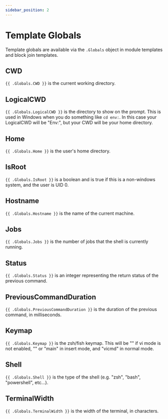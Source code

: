 ```yaml
---
sidebar_position: 2
---
```


# Template Globals

Template globals are available via the `.Globals` object in module templates and block join templates.

## CWD

`{{ .Globals.CWD }}` is the current working directory.

## LogicalCWD

`{{ .Globals.LogicalCWD }}` is the directory to show on the prompt.  This is used in Windows when you do something like `cd env:`.  In this case your LogicalCWD will be "Env:\", but your CWD will be your home directory.

## Home

`{{ .Globals.Home }}` is the user's home directory.

## IsRoot

`{{ .Globals.IsRoot }}` is a boolean and is true if this is a non-windows system, and the user is UID 0.

## Hostname

`{{ .Globals.Hostname }}` is the name of the current machine.

## Jobs

`{{ .Globals.Jobs }}` is the number of jobs that the shell is currently running.

## Status

`{{ .Globals.Status }}` is an integer representing the return status of the previous command.

## PreviousCommandDuration

`{{ .Globals.PreviousCommandDuration }}` is the duration of the previous command, in milliseconds.

## Keymap

`{{ .Globals.Keymap }}` is the zsh/fish keymap. This will be "" if vi mode is not enabled, "" or "main" in insert mode, and "vicmd" in normal mode.

## Shell

`{{ .Globals.Shell }}` is the type of the shell (e.g. "zsh", "bash", "powershell", etc...).

## TerminalWidth

`{{ .Globals.TerminalWidth }}` is the width of the terminal, in characters.
